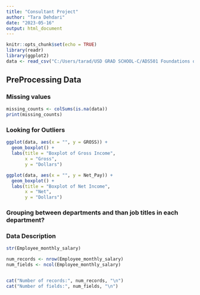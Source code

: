 ```yaml
---
title: "Consultant Project"
author: "Tara Dehdari"
date: "2023-05-16"
output: html_document
---
```


```r
knitr::opts_chunk$set(echo = TRUE)
library(readr)
library(ggplot2)
data <- read_csv("C:/Users/tarad/USD GRAD SCHOOL-C/ADS501 Foundations of Data Science/consultancy project/codes/Employee_monthly_salary.csv")

```

## PreProcessing Data

### Missing values

```r
missing_counts <- colSums(is.na(data))
print(missing_counts)
```
### Looking for Outliers

```r
ggplot(data, aes(x = "", y = GROSS)) +
  geom_boxplot() +
  labs(title = "Boxplot of Gross Income",
       x = "Gross",
       y = "Dollars")

ggplot(data, aes(x = "", y = Net_Pay)) +
  geom_boxplot() +
  labs(title = "Boxplot of Net Income",
       x = "Net",
       y = "Dollars")


```

### Grouping between departments and than job titles in each department?
### Data Description
```r
str(Employee_monthly_salary)

num_records <- nrow(Employee_monthly_salary)
num_fields <- ncol(Employee_monthly_salary)


cat("Number of records:", num_records, "\n")
cat("Number of fields:", num_fields, "\n")
```

